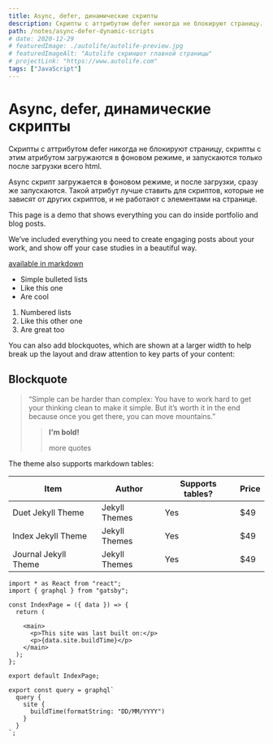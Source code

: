 ```yaml
---
title: Async, defer, динамические скрипты
description: Скрипты с аттрибутом defer никогда не блокируют страницу.
path: /notes/async-defer-dynamic-scripts
# date: 2020-12-29
# featuredImage: ./autolife/autolife-preview.jpg
# featuredImageAlt: "Autolife скриншот главной страницы"
# projectLink: "https://www.autolife.com"
tags: ["JavaScript"]
---
```


# Async, defer, динамические скрипты

Скрипты с аттрибутом defer никогда не блокируют страницу, скрипты с этим атрибутом загружаются в фоновом режиме, и запускаются только после загрузки всего html.

Async скрипт загружается в фоновом режиме, и после загрузки, сразу же запускаются. Такой атрибут лучше ставить для скриптов, которые не зависят от других скриптов, и не работают с элементами на странице.

This page is a demo that shows everything you can do inside portfolio and blog posts.

  We’ve included everything you need to create engaging posts about your work,
  and show off your case studies in a beautiful way.

[available in markdown](https://github.com/adam-p/markdown-here/wiki/Markdown-Cheatsheet)


- Simple bulleted lists
- Like this one
- Are cool



1. Numbered lists
1. Like this other one
1. Are great too

You can also add blockquotes, which are shown at a larger width to help
break up the layout and draw attention to key parts of your content:

## Blockquote

>
> “Simple can be harder than complex: You have to work hard to get your
>  thinking clean to make it simple. But it’s worth it in the end because
>  once you get there, you can move mountains.”
>
> > **I'm bold!**
> >
> > more quotes
> 

The theme also supports markdown tables:

<div className="table-wrap overflow-x-block">
    <table>
        <thead>
            <tr>
                <th>Item</th>
                <th>Author</th>
                <th>Supports tables?</th>
                <th>Price</th>
            </tr>
        </thead>
        <tbody>
            <tr>
                <td>Duet Jekyll Theme</td>
                <td>Jekyll Themes</td>
                <td>Yes</td>
                <td>$49</td>
            </tr>
            <tr>
                <td>Index Jekyll Theme</td>
                <td>Jekyll Themes</td>
                <td>Yes</td>
                <td>$49</td>
            </tr>
            <tr>
                <td>Journal Jekyll Theme</td>
                <td>Jekyll Themes</td>
                <td>Yes</td>
                <td>$49</td>
            </tr>
        </tbody>
    </table>
</div>



```jsx{numberLines: 5}
import * as React from "react";
import { graphql } from "gatsby";

const IndexPage = ({ data }) => {
  return (
    
    <main>
      <p>This site was last built on:</p>
      <p>{data.site.buildTime}</p>
    </main>
  );
};

export default IndexPage;

export const query = graphql`
  query {
    site {
      buildTime(formatString: "DD/MM/YYYY")
    }
  }
`;
```

